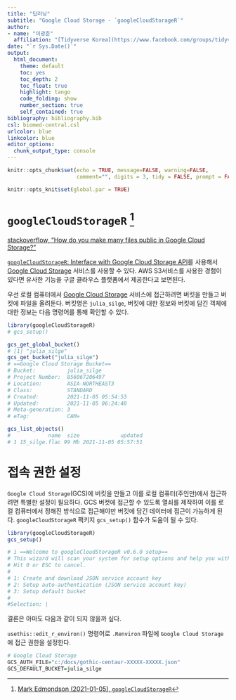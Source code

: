 ```yaml
---
title: "딥러닝"
subtitle: "Google Cloud Storage - `googleCloudStorageR`"
author:
- name: "이광춘"
  affiliation: "[Tidyverse Korea](https://www.facebook.com/groups/tidyverse/)"
date: "`r Sys.Date()`"
output:
  html_document: 
    theme: default
    toc: yes
    toc_depth: 2
    toc_float: true
    highlight: tango
    code_folding: show
    number_section: true
    self_contained: true
bibliography: bibliography.bib
csl: biomed-central.csl
urlcolor: blue
linkcolor: blue
editor_options: 
  chunk_output_type: console
---
```


``` r
knitr::opts_chunk$set(echo = TRUE, message=FALSE, warning=FALSE,
                      comment="", digits = 3, tidy = FALSE, prompt = FALSE, fig.align = 'center')

knitr::opts_knit$set(global.par = TRUE) 
```


# `googleCloudStorageR` [^googleCloudStorageR] {#google-cloud-storage}

[^googleCloudStorageR]: [Mark Edmondson (2021-01-05), `googleCloudStorageR`](https://cran.r-project.org/web/packages/googleCloudStorageR/)

[stackoverflow, "How do you make many files public in Google Cloud Storage?"](https://stackoverflow.com/questions/14371376/how-do-you-make-many-files-public-in-google-cloud-storage)

[`googleCloudStorageR`: Interface with Google Cloud Storage API](https://cran.r-project.org/web/packages/googleCloudStorageR/index.html)를 사용해서 [Google Cloud Storage](https://cloud.google.com/storage/) 서비스를 사용할 수 있다. AWS S3서비스를 사용한 경험이 있다면 유사한 기능을 구글 클라우스 플랫폼에서 제공한다고 보면된다.

우선 로컬 컴퓨터에서 [Google Cloud Storage](https://cloud.google.com/storage/) 서비스에 접근하려면 버킷을 만들고 버킷에 파일을 올려둔다. 버킷명은 `julia_silge`, 버킷에 대한 정보와 버킷에 담긴 객체에 대한 정보는 다음 명령어를 통해 확인할 수 있다.

```r
library(googleCloudStorageR)
# gcs_setup()

gcs_get_global_bucket()
# [1] "julia_silge"
gcs_get_bucket("julia_silge")
# ==Google Cloud Storage Bucket==
# Bucket:          julia_silge 
# Project Number:  856067206497 
# Location:        ASIA-NORTHEAST3 
# Class:           STANDARD 
# Created:         2021-11-05 05:54:53 
# Updated:         2021-11-05 06:24:40 
# Meta-generation: 3 
# eTag:            CAM= 

gcs_list_objects()
#            name  size             updated
# 1 15_silge.flac 99 Mb 2021-11-05 05:57:51
```

# 접속 권한 설정 {#google-cloud-storage-setting}

`Google Cloud Storage`(GCS)에 버킷을 만들고 이를 로컬 컴퓨터(주인만)에서 접근하려면 특별한 설정이 필요하다.
GCS 버컷에 접근할 수 있도록 열쇠를 제작하여 이를 로컬 컴퓨터에서 정해진 방식으로 접근해야만 버킷에 담긴 데이터에 접근이 가능하게 된다.
`googleCloudStorageR` 팩키지 `gcs_setup()` 함수가 도움이 될 수 있다.

```r
library(googleCloudStorageR)
gcs_setup()

# i ==Welcome to googleCloudStorageR v0.6.0 setup==
# This wizard will scan your system for setup options and help you with any that are missing. 
# Hit 0 or ESC to cancel. 
# 
# 1: Create and download JSON service account key
# 2: Setup auto-authentication (JSON service account key)
# 3: Setup default bucket
#
#Selection: |
```

결론은 아마도 다음과 같이 되지 않을까 싶다.

`usethis::edit_r_environ()` 명령어로 `.Renviron` 파일에 `Google Cloud Storage`에 접근 권한을 설정한다.

```r
# Google Cloud Storage
GCS_AUTH_FILE="c:/docs/gothic-centaur-XXXXX-XXXXX.json"
GCS_DEFAULT_BUCKET=julia_silge
```





